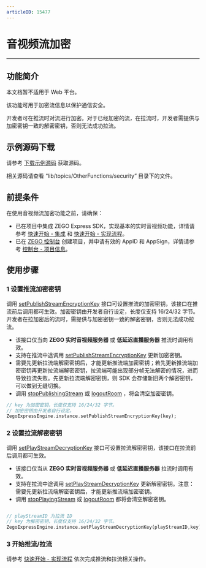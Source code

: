 ```yaml
---
articleID: 15477
---
```

# 音视频流加密

- - -

## 功能简介

<Warning title="注意">


本文档暂不适用于 Web 平台。


</Warning>



该功能可用于加密流信息以保护通信安全。

开发者可在推流时对流进行加密。对于已经加密的流，在拉流时，开发者需提供与加密密钥一致的解密密钥，否则无法成功拉流。


## 示例源码下载

请参考 [下载示例源码](!DownloadDemo/DownloadDemo) 获取源码。

相关源码请查看 “lib/topics/OtherFunctions/security” 目录下的文件。

## 前提条件

在使用音视频流加密功能之前，请确保：

- 已在项目中集成 ZEGO Express SDK，实现基本的实时音视频功能，详情请参考 [快速开始 - 集成](!Integration/SDK_Integration) 和 [快速开始 - 实现流程](!Integration/Solution_Implementation)。
- 已在 [ZEGO 控制台](https://console.zego.im) 创建项目，并申请有效的 AppID 和 AppSign，详情请参考 [控制台 - 项目信息](/console/project-info)。

## 使用步骤

### 1 设置推流加密密钥

调用 [setPublishStreamEncryptionKey](https://doc-zh.zego.im/unique-api/express-video-sdk/zh/dart_flutter/zego_express_engine/ZegoExpressEnginePublisher/setPublishStreamEncryptionKey.html) 接口可设置推流的加密密钥，该接口在推流前后调用都可生效。加密密钥由开发者自行设定，长度仅支持 16/24/32 字节。开发者在拉加密后的流时，需提供与加密密钥一致的解密密钥，否则无法成功拉流。

<Warning title="注意">


- 该接口仅当向 **ZEGO 实时音视频服务器** 或 **低延迟直播服务器** 推流时调用有效。
- 支持在推流中途调用 [setPublishStreamEncryptionKey](https://doc-zh.zego.im/unique-api/express-video-sdk/zh/dart_flutter/zego_express_engine/ZegoExpressEnginePublisher/setPublishStreamEncryptionKey.html) 更新加密密钥。
- 需要先更新拉流端解密密钥后，才能更新推流端加密密钥；若先更新推流端加密密钥再更新拉流端解密密钥，拉流端可能出现部分帧无法解密的情况，进而导致拉流失败。先更新拉流端解密密钥，则 SDK 会存储新旧两个解密密钥，可以做到无缝切换。
- 调用 [stopPublishingStream](https://doc-zh.zego.im/unique-api/express-video-sdk/zh/dart_flutter/zego_express_engine/ZegoExpressEnginePublisher/stopPublishingStream.html) 或 [logoutRoom](https://doc-zh.zego.im/unique-api/express-video-sdk/zh/dart_flutter/zego_express_engine/ZegoExpressEngineRoom/logoutRoom.html) ，将会清空加密密钥。


</Warning>



```dart
// key 为加密密钥，长度仅支持 16/24/32 字节。
// 加密密钥由开发者自行设定。
ZegoExpressEngine.instance.setPublishStreamEncryptionKey(key);
```

### 2 设置拉流解密密钥

调用 [setPlayStreamDecryptionKey](https://doc-zh.zego.im/unique-api/express-video-sdk/zh/dart_flutter/zego_express_engine/ZegoExpressEnginePlayer/setPlayStreamDecryptionKey.html) 接口可设置拉流解密密钥，该接口在拉流前后调用都可生效。

<Warning title="注意">


- 该接口仅当从 **ZEGO 实时音视频服务器** 或 **低延迟直播服务器** 拉流时调用有效。
- 支持在拉流中途调用 [setPlayStreamDecryptionKey](https://doc-zh.zego.im/unique-api/express-video-sdk/zh/dart_flutter/zego_express_engine/ZegoExpressEnginePlayer/setPlayStreamDecryptionKey.html) 更新解密密钥。注意：需要先更新拉流端解密密钥后，才能更新推流端加密密钥。
- 调用 [stopPlayingStream](https://doc-zh.zego.im/unique-api/express-video-sdk/zh/dart_flutter/zego_express_engine/ZegoExpressEnginePlayer/stopPlayingStream.html) 或 [logoutRoom](https://doc-zh.zego.im/unique-api/express-video-sdk/zh/dart_flutter/zego_express_engine/ZegoExpressEngineRoom/logoutRoom.html) 都将会清空解密密钥。


</Warning>



```dart

// playStreamID 为拉流 ID
// key 为解密密钥，长度仅支持 16/24/32 字节。
ZegoExpressEngine.instance.setPlayStreamDecryptionKey(playStreamID,key);

```

### 3 开始推流/拉流

请参考 [快速开始 - 实现流程](!Integration/Solution_Implementation#publishingStream) 依次完成推流和拉流相关操作。
